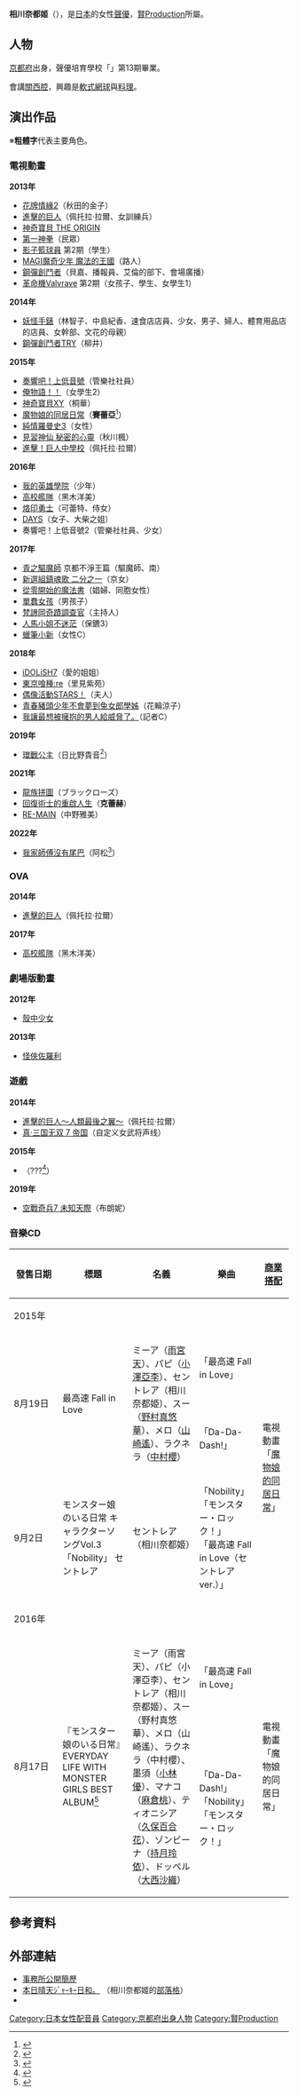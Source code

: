 {{expand|time=2015-07-27T14:38:18+00:00}}
{{配音員
|名字= 相川奈都姬
|圖像= 
|尺寸= 
|說明= 
|原名= 
|外文名= あいかわ なつき
|羅馬拼音= Aikawa Natsuki
|英文名= 
|綽號= 
|藝名= 
|出生地= {{JPN}}[[京都府|京都府]]
|出身地= 
|國籍= {{JPN}}
|生年= 1990
|生月= 8
|生日= 21
|歿年= 
|歿月= 
|歿日= 
|血型= 
|教育程度= 
|宗教信仰= 
|所屬= [[賢Production|賢Production]]
|配演語言= [[日語|日語]]
|配偶= 
|活動時期= 2012年至今
|出道作= 
|代表作= 
|網站= 
|其他= 
}}

'''相川奈都姬'''（{{bd|1990年|8月21日||}}），是[[日本|日本]]的女性[[聲優|聲優]]，[[賢Production|賢Production]]所屬。

== 人物 ==
[[京都府|京都府]]出身，聲優培育學校「{{tsl|ja|スクールデュオ|School Duo}}」第13期畢業。

會講[[近畿方言|關西腔]]，興趣是[[軟式網球|軟式網球]]與[[料理|料理]]。

== 演出作品 ==
※'''粗體字'''代表主要角色。
=== 電視動畫 ===
'''2013年'''
* [[花牌情緣|花牌情緣2]]（秋田的金子）
* [[進擊的巨人|進擊的巨人]]（佩托拉·拉爾、女訓練兵）
* [[神奇寶貝_(動畫)|神奇寶貝 THE ORIGIN]]
* [[第一神拳|第一神拳]]（民眾）
* [[影子籃球員|影子籃球員]] 第2期（學生）
* [[魔奇少年|MAGI魔奇少年 魔法的王國]]（路人）
* [[鋼彈創鬥者|鋼彈創鬥者]]（貝嘉、播報員、艾倫的部下、會場廣播）
* [[革命機Valvrave|革命機Valvrave]] 第2期（女孩子、學生、女學生1）
'''2014年'''
* [[妖怪手錶|妖怪手錶]]（林智子、中島紀香、速食店店員、少女、男子、婦人、體育用品店的店員、女幹部、文花的母親）
* [[鋼彈創鬥者|鋼彈創鬥者TRY]]（柳井）
'''2015年'''
* [[奏響吧！上低音號～歡迎加入北宇治高中管樂團～|奏響吧！上低音號]]（管樂社社員）
* [[俺物語！！|俺物語！！]]（女學生2）
* [[神奇寶貝XY|神奇寶貝XY]]（桐華）
* [[魔物娘的同居日常|魔物娘的同居日常]]（'''賽蕾亞'''<ref>{{cite web|publisher=「魔物娘的同居日常」動畫官方網站 |url=http://monmusu.tv/staffcast/ |title=Cast&Staff. |deadurl=yes |archiveurl=https://web.archive.org/web/20150520164916/http://monmusu.tv/staffcast/ |archivedate=2015-05-20|language=ja }}</ref>）
* [[純情羅曼史|純情羅曼史3]]（女性）
* [[見習神仙_秘密的心靈|見習神仙 秘密的心靈]]（秋川楓）
* [[進擊的巨人|進擊！巨人中學校]]（佩托拉·拉爾）
'''2016年'''
* [[我的英雄學院|我的英雄學院]]（少年）
* [[高校艦隊|高校艦隊]]（黑木洋美）
* [[烙印勇士|烙印勇士]]（可蕾特、侍女）
* [[DAYS_(漫畫)|DAYS]]（女子、大柴之姐）
* 奏響吧！上低音號2（管樂社社員、少女）
'''2017年'''
* [[青之驅魔師|青之驅魔師]] 京都不淨王篇（驅魔師、南）
* [[新選組鎮魂歌_二分之一|新選組鎮魂歌 二分之一]]（京女）<!--1月9日-->
* [[從零開始的魔法書|從零開始的魔法書]]（娼婦、同胞女性）
* [[單蠢女孩|單蠢女孩]]（男孩子）
* [[梵諦岡奇蹟調查官|梵諦岡奇蹟調查官]]（主持人）
* [[人馬小姐不迷茫|人馬小姐不迷茫]]（保鑣3）
* [[蠟筆小新|蠟筆小新]]（女性C）
'''2018年'''
* [[iDOLiSH7|iDOLiSH7]]（愛的姐姐）
* [[東京喰種|東京喰種:re]]（里見紫苑）
* [[偶像活動STARS！|偶像活動STARS！]]（夫人）
* [[青春期豬頭|青春豬頭少年不會夢到兔女郎學姊]]（花輪涼子）
* [[我讓最想被擁抱的男人給威脅了。|我讓最想被擁抱的男人給威脅了。]]（記者C）
'''2019年'''
* [[環戰公主|環戰公主]]（日比野貴音<ref>{{Cite web|url=https://www.animatetimes.com/news/details.php?id=1541750840|title=『サークレット・プリンセス』種﨑敦美さん・相川奈都姫さんら追加声優9名解禁！ 2019年1月放送決定|website=animate Times|accessdate=2018-11-09|language=ja|archive-date=2018-11-09|archive-url=https://web.archive.org/web/20181109153312/https://www.animatetimes.com/news/details.php?id=1541750840|dead-url=no}}</ref>）
'''2021年'''
* [[龍族拼圖|龍族拼圖]]（ブラックローズ）<!-- 2021-01-10 -->
* [[回復術士的重啟人生|回復術士的重啟人生]]（'''克蕾赫'''）<!-- 2021-01-13 -->
* [[RE-MAIN|RE-MAIN]]（中野雅美）<!-- 2021-08-07 -->
'''2022年'''
* [[我家師傅沒有尾巴|我家師傅沒有尾巴]]（阿松<ref>{{Cite web|url=https://natalie.mu/comic/news/471242|script-title=ja:「うちの師匠はしっぽがない」10月放送開始、新キャストにLynn・江口拓也・村瀬歩ら|website=[[Comic_Natalie|Comic Natalie]]|date=2022-03-26|accessdate=2022-03-26|language=ja}}</ref>）<!-- 2022-10 -->

=== OVA ===
'''2014年'''
* [[進擊的巨人|進擊的巨人]]（佩托拉·拉爾）
'''2017年'''
* [[高校艦隊|高校艦隊]]（黑木洋美）

=== 劇場版動畫 ===
'''2012年'''
* [[殼中少女|殼中少女]]
'''2013年'''
* [[怪俠佐羅利|怪俠佐羅利]]

=== 遊戲 ===
'''2014年'''
* [[進擊的巨人|進擊的巨人～人類最後之翼～]]（佩托拉·拉爾）
* [[真·三国无双7|真·三国无双 7 帝国]]（自定义女武将声线）
'''2015年'''
* {{tsl|ja|百華夜光|百華夜光}}（???<ref>{{cite web|publisher=「百華夜光」遊戲官網|url=http://www.otomate.jp/hyakka/#/chara|title=登場人物|language=ja|access-date=2015-07-25|archive-date=2014-10-01|archive-url=https://web.archive.org/web/20141001155900/http://www.otomate.jp/hyakka/#/chara|dead-url=no}}</ref>）
'''2019年'''
* [[空戰奇兵7_未知的天空|空戰奇兵7 未知天際]]（布朗妮）

===音樂CD===
{| class="wikitable" style="font-size:small;"
! style="width:4.5em;"|發售日期!!標題!!名義!!樂曲!![[商業搭配|商業搭配]]
|-
! colspan="5"|2015年
|-
| rowspan="2"|8月19日
| rowspan="2"|最高速 Fall in Love
| rowspan="2"|ミーア（[[雨宮天|雨宮天]]）、パピ（[[小澤亞李|小澤亞李]]）、セントレア（相川奈都姫）、スー（[[野村真悠華|野村真悠華]]）、メロ（[[山崎遙|山崎遙]]）、ラクネラ（[[中村櫻|中村櫻]]）
| 「最高速 Fall in Love」
| rowspan="3"|電視動畫「[[魔物娘的同居日常|魔物娘的同居日常]]」
|-
| 「Da-Da-Dash!」
|-
| 9月2日 || モンスター娘のいる日常 キャラクターソングVol.3「Nobility」 セントレア
| セントレア（相川奈都姬）
| 「Nobility」 <br>「モンスター・ロック！」<br>「最高速 Fall in Love（セントレアver.）」
|-
! colspan="5"|2016年
|-
| rowspan="2"| 8月17日 
| rowspan="2"|『モンスター娘のいる日常』EVERYDAY LIFE WITH MONSTER GIRLS BEST ALBUM<ref>{{cite web|url=http://monmusu.tv/news/1242|title=新曲も収録！『モンスター娘のいる日常』ベストアルバム発売決定！|publisher=「魔物娘的同居日常」動畫官方網站|language=ja|access-date=2016-12-10|archive-date=2020-11-08|archive-url=https://web.archive.org/web/20201108092946/http://monmusu.tv/news/1242/|dead-url=no}}</ref>
| rowspan="2"|ミーア（雨宮天）、パピ（小澤亞李）、セントレア（相川奈都姬）、スー（野村真悠華）、メロ（山崎遙）、ラクネラ（中村櫻）、墨須（[[小林優|小林優]]）、マナコ（[[麻倉桃|麻倉桃]]）、ティオニシア（[[久保百合花|久保百合花]]）、ゾンビーナ（[[持月玲依|持月玲依]]）、ドッペル（[[大西沙織|大西沙織]]）
|「最高速 Fall in Love」
| rowspan="2"|電視動畫「魔物娘的同居日常」
|-
|「Da-Da-Dash!」<br>「Nobility」<br>「モンスター・ロック！」
|}

== 參考資料 ==
{{reflist}}

== 外部連結 ==
* [https://web.archive.org/web/20150713172025/http://www.kenproduction.co.jp/member.php?mem=w99 事務所公開簡歷]{{ja icon}}
* [http://ameblo.jp/jerky-tabetai223/ 本日晴天ｼﾞｬｰｷｰ日和。] {{Wayback|url=http://ameblo.jp/jerky-tabetai223/ |date=20160305034040 }}（相川奈都姬的[[部落格|部落格]]）{{ja icon}}
* {{Twitter|Natsuki_Aikawa|相川奈都姬}}{{ja icon}}

{{賢Production}}

{{DEFAULTSORT:Aikawa Natsuki}}
[[Category:日本女性配音員|Category:日本女性配音員]]
[[Category:京都府出身人物|Category:京都府出身人物]]
[[Category:賢Production|Category:賢Production]]